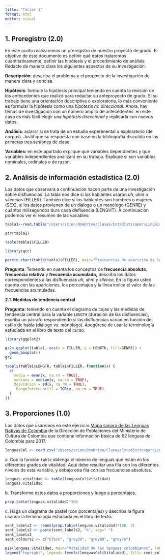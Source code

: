 ```yaml
---
title: "Taller 1"
format: html
editor: visual
---
```


## 1. Preregistro (2.0)

En este punto realizaremos un preregistro de nuestro proyecto de grado. El objetivo de este documento es definir qué datos trataremos cuantitativamente, definir las hipótesis y el procedimiento de análisis. Redacte de manera clara los siguientes aspectos de su investigación:

**Descripción**: describa el problema y el propósito de la investigación de manera clara y concisa.

**Hipótesis**: formule la hipótesis principal teniendo en cuenta la revisión de los antecedentes que realizó para redactar su anteproyecto de grado. Si su trabajo tiene una orientación descriptiva o exploratoria, lo más conveniente es formular la hipótesis como una *hipótesis no direccional*. Ahora, hay temas de investigación con un número amplio de antecedentes: en este caso es más fácil elegir una *hipótesis direccional* y replicarla con nuevos datos.

**Análisis**: aclarar si se trata de un estudio experimental o exploratorio (de corpus). Justifique su respuesta con base en la bibliografía discutida en las primeras tres sesiones de clase.

**Variables:** en este apartado explique qué variables dependientes y qué variables independientes analizará en su trabajo. Explique si son variables nominales, ordinales o de razón.

## 2. Análisis de información estadística (2.0)

Los datos que observará a continuación hacen parte de una investigación sobre disfluencias. La tabla nos dice si los hablantes usaron *uh*, *uhm* o *silencios* (FILLER). También dice si los hablantes son hombres o mujeres (SEX), si los datos provienen de un diálogo o un monólogo (GENRE) y cuántos milisegundos dura cada disfluencia (LENGHT). A continuación podemos ver el resumen de las variables:

```r

tabla1<-read.table("/Users/scien/OneDrive/Clases/EstadísticaparaLingüistas/tablas/uh.txt", header= T)
```

```r
str(tabla1)
```

```r
table(tabla1$FILLER)

```

```r
library(qcc)

```

```r
pareto.chart(table(tabla1$FILLER), main="Frecuencias de aparición de las disfluencias")
```

**Pregunta**: Teniendo en cuenta los conceptos de **frecuencia absoluta**, **frecuencia relativa** y **frecuencia acumulada,** describa los datos correspondientes a las disfluencias *uh*, *uhm* y *silence*. En la figura usted cuenta con las apariciones, los porcentajes y la línea indica el valor de las frecuencias acumuladas.

**2.1. Medidas de tendencia central**

**Pregunta:** teniendo en cuenta el diagrama de cajas y las medidas de tendencia central para la variable `LENGTH` (duración de las disfluencias), escriba un párrafo respondiendo si las disfluencias varían en función del estilo de habla (diálogo *vs.* monólogo). Asegúrese de usar la terminología estudiada en el libro de texto del curso.

```r
library(ggplot2)
```

```r
gr2<-ggplot(tabla1, aes(x = FILLER, y = LENGTH, fill=GENRE)) + 
  geom_boxplot()
gr2
```

```r
tapply(tabla1$LENGTH, tabla1$FILLER, function(x) {
  c(
    media = mean(x, na.rm = TRUE),
    mediana = median(x, na.rm = TRUE),
    desviacion = sd(x, na.rm = TRUE),
     RangoIntercuartil = IQR(x, na.rm = TRUE)
  )
})
```

## 3. Proporciones (1.0)

Los datos que usaremos en este ejercicio [Mapa sonoro de las Lenguas Nativas de Colombia](https://www.datos.gov.co/Cultura/Mapa-Sonoro-Lenguas-Nativas-de-Colombia/734h-gxtn) de la Dirección de Poblaciones del Ministerio de Cultura de Colombia que contiene información básica de 62 lenguas de Colombia para 2017.

```r
lenguasCol <- read.csv("/Users/scien/OneDrive/Clases/EstadísticaparaLingüistas/tablas/MapaSonoroCol.csv", header= T, encoding="UTF-8")
```

a\. Con la función `table` obtenga el número de lenguas que están en los diferentes grados de vitalidad. Aquí debe resultar una fila con los diferentes niveles de esta variable, y debajo otra fila con las frecuencias absolutas.

```r
lenguas.vitalidad <- table(lenguasCol$Vitalidad)
lenguas.vitalidad
```

b\. Transforme estos datos a proporciones y luego a porcentajes.

```r
prop.table(lenguas.vitalidad)*100
```

c\. Haga un diagrama de pastel (con porcentajes) y describa la figura usando la terminología estudiada en el libro de texto.

```r
sent_labels2 <- round(prop.table(lenguas.vitalidad)*100, 2)
sent_labels2 <- paste(sent_labels2, "%", sep=" ")
sent_labels2
sent_colours2 <- c("black", "grey20", "grey80", "grey70")
```

```r
pie(lenguas.vitalidad, main="Vitalidad de las lenguas colombianas", labels= sent_labels2, col= sent_colours2)
legend("topright", legend= levels(lenguasCol$Vitalidad), fill= sent_colours2, cex = 0.75)
```
